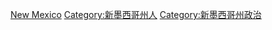[[Category:美國各州政治人物|New Mexico]]
[[Category:新墨西哥州人|Category:新墨西哥州人]]
[[Category:新墨西哥州政治|Category:新墨西哥州政治]]